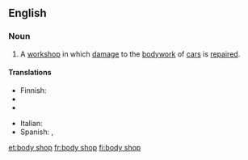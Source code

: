 ==English==

===Noun===
{{en-noun|sg=[[body]] [[shop]]}}

# A [[workshop]] in which [[damage]] to the [[bodywork]] of [[car]]s is [[repair]]ed.

====Translations====
{{trans-top|body shop}}
* Finnish: {{t-|fi|peltikorjaamo}}
* {{trreq|fr}}
* {{trreq|de}}
{{trans-mid}}
* Italian: {{t+|it|carrozzeria|f}}
* Spanish: {{t|es|chapista|f}}, {{t|es|latonería|f}}
{{trans-bottom}}

[[et:body shop]]
[[fr:body shop]]
[[fi:body shop]]